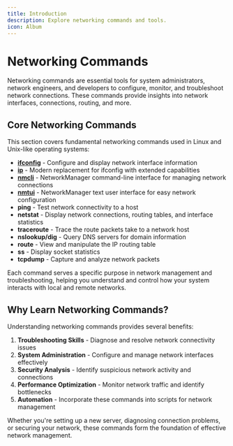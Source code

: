 ```yaml
---
title: Introduction
description: Explore networking commands and tools.
icon: Album
---
```


# Networking Commands

Networking commands are essential tools for system administrators, network engineers, and developers to configure, monitor, and troubleshoot network connections. These commands provide insights into network interfaces, connections, routing, and more.

## Core Networking Commands

This section covers fundamental networking commands used in Linux and Unix-like operating systems:

- [**ifconfig**](/docs/commands/ifconfig) - Configure and display network interface information
- [**ip**](/docs/commands/ip-command) - Modern replacement for ifconfig with extended capabilities
- [**nmcli**](/docs/commands/nmcli) - NetworkManager command-line interface for managing network connections
- [**nmtui**](/docs/commands/nmtui) - NetworkManager text user interface for easy network configuration
- **ping** - Test network connectivity to a host
- **netstat** - Display network connections, routing tables, and interface statistics
- **traceroute** - Trace the route packets take to a network host
- **nslookup/dig** - Query DNS servers for domain information
- **route** - View and manipulate the IP routing table
- **ss** - Display socket statistics
- **tcpdump** - Capture and analyze network packets

Each command serves a specific purpose in network management and troubleshooting, helping you understand and control how your system interacts with local and remote networks.

## Why Learn Networking Commands?

Understanding networking commands provides several benefits:

1. **Troubleshooting Skills** - Diagnose and resolve network connectivity issues
2. **System Administration** - Configure and manage network interfaces effectively
3. **Security Analysis** - Identify suspicious network activity and connections
4. **Performance Optimization** - Monitor network traffic and identify bottlenecks
5. **Automation** - Incorporate these commands into scripts for network management

Whether you're setting up a new server, diagnosing connection problems, or securing your network, these commands form the foundation of effective network management.